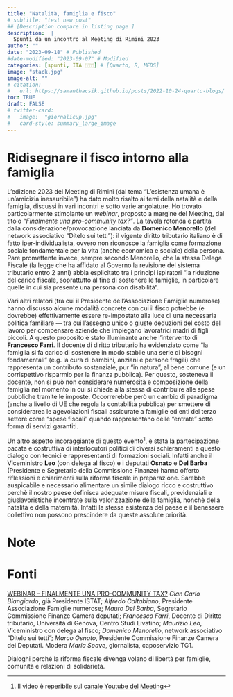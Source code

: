 ```yaml
---
title: "Natalità, famiglia e fisco"
# subtitle: "test new post"
## [Description compare in listing page ]
description:  |
  Spunti da un incontro al Meeting di Rimini 2023
author: ""
date: "2023-09-18" # Published
#date-modified: "2023-09-07" # Modified
categories: [spunti, ITA 🇮🇹] # [Quarto, R, MEDS]
image: "stack.jpg"
image-alt: ""
# citation: 
#   url: https://samanthacsik.github.io/posts/2022-10-24-quarto-blogs/ 
toc: TRUE
draft: FALSE
# twitter-card:
#   image:  "giornalicup.jpg"
#   card-style: summary_large_image
---
```



<!-- ```{r} -->
<!-- #devtools::install_github("benmarwick/wordcountaddin",  type = "source", dependencies = TRUE) -->
<!-- library(wordcountaddin) -->
<!-- ``` -->


# Ridisegnare il fisco intorno alla famiglia

L'edizione 2023 del Meeting di Rimini (dal tema "L'esistenza umana è un'amicizia inesauribile") ha dato molto risalto ai temi della natalità e della famiglia, discussi in vari incontri e sotto varie angolature. Ho trovato particolarmente stimolante un _webinar_, proposto a margine del Meeting, dal titolo *"Finalmente una pro-community tax?"*. La tavola rotonda è partita dalla considerazione/provocazione lanciata da **Domenico Menorello** (del network associativo “Ditelo sui tetti”): il vigente diritto tributario italiano è di fatto iper-individualista, ovvero non riconosce la famiglia come formazione sociale fondamentale per la vita (anche economica e sociale) della persona. Pare promettente invece, sempre secondo Menorello, che la stessa Delega Fiscale (la legge che ha affidato al Governo la revisione del sistema tributario entro 2 anni) abbia esplicitato tra i principi ispiratori "la riduzione del carico fiscale, soprattutto al fine di sostenere le famiglie, in particolare quelle in cui sia presente una persona con disabilità".

Vari altri relatori (tra cui il Presidente dell'Associazione Famiglie numerose) hanno discusso alcune modalità concrete con cui il fisco potrebbe (e dovrebbe) effettivamente essere re-impostato alla luce di una necessaria politica familiare --- tra cui l'assegno unico o giuste deduzioni del costo del lavoro per compensare aziende che impiegano lavoratrici madri di figli piccoli. A questo proposito è stato illuminante anche l'intervento di **Francesco Farri**. Il docente di diritto tributario ha evidenziato come "la famiglia si fa carico di sostenere in modo stabile una serie di bisogni fondamentali" (e.g. la cura di bambini, anziani e persone fragili) che rappresenta un contributo sostanziale, pur "in natura", al bene comune (e un corrispettivo risparmio per la finanza pubblica). Per questo, sosteneva il docente, non si può non considerare numerosità e composizione della famiglia nel momento in cui si chiede alla stessa di contribuire alle spese pubbliche tramite le imposte. Occorrerebbe però un cambio di paradigma (anche a livello di UE che regola la contabilità pubblica) per smettere di considerarea le agevolazioni fiscali assicurate a famiglie ed enti del terzo settore come "spese fiscali" quando rappresentano delle "entrate" sotto forma di servizi garantiti.

Un altro aspetto incoraggiante di questo evento[^1], è stata la partecipazione pacata e costruttiva di interlocutori  politici di diversi schieramenti a questo dialogo con tecnici e rappresentanti di formazioni sociali. Infatti anche il Viceministro **Leo** (con delega al fisco) e i deputati **Osnato** e **Del Barba** (Presidente e Segretario della Commissione Finanze) hanno offerto riflessioni e chiarimenti sulla riforma fiscale in preparazione. Sarebbe auspicabile e necessario alimentare un simile dialogo ricco e costruttivo perchè il nostro paese definisca adeguate misure fiscali, previdenziali e giuslavoristiche incentrate sulla valorizzazione della famiglia, nonchè della natalità e della maternità. Infatti la stessa esistenza del paese e il benessere collettivo non possono prescindere da queste assolute priorità.  


# Note
[^1]: Il video è reperibile sul [canale Youtube del Meeting](https://www.meetingrimini.org/eventi-totale/webinar-finalmente-una-pro-community-tax/)   


# Fonti 
[WEBINAR – FINALMENTE UNA PRO-COMMUNITY TAX?](https://www.meetingrimini.org/eventi-totale/webinar-finalmente-una-pro-community-tax/)
*Gian Carlo Blangiardo*, già Presidente ISTAT; *Alfredo Caltabiano*, Presidente Associazione Famiglie numerose; *Mauro Del Barba*, Segretario Commissione Finanze Camera deputati; *Francesco Farri*, Docente di Diritto tributario, Università di Genova, Centro Studi Livatino; *Maurizio Leo*, Viceministro con delega al fisco; *Domenico Menorello*, network associativo “Ditelo sui tetti”; *Marco Osnato*, Presidente Commissione Finanze Camera dei Deputati. Modera *Maria Soave*, giornalista, caposervizio TG1.

Dialoghi perché la riforma fiscale divenga volano di libertà per famiglie, comunità e relazioni di solidarietà.



<!-- sussidiarietà orizzontale in materia tributaria (famiglie ed enti del terzo settore ) -->
<!-- misure fiscali compensare i datori di lavoro che sostengono costi aumento della riduzione del costo del lavoro per le lavoratrici madri  -->

<!--  + *Assegno unico* è stato visto come positivo pur presentando alcune criticità (Isee aumenta per casa di proprietà e son state tolte le detrazioni) NON è ASSISTENZIALISMO MA UNA POLITICA FAMILIARE....   -->
<!--  - ISEE mischia patrimonio e reddito  -->

<!-- Quanto valgono i servizi e gli oneri che la famiglia sostiene ..... sostituto di spesa pubblica ..... -->

<!-- Il reddito della famiglia non può essere considerato come un reddito di singolo (assurde scale di equivalnezza) .... come riconoscerlo : -->
<!-- 	- quoziente familiare -->
<!-- 	- fattore familiare -->
<!-- 	- splitting alla tedesca -->
<!-- 	- notax area x ogni figlio -->
<!-- 	- deduzione del costo di accrescimento dei figli ....  -->

<!-- aiuti alla maternità .... il costo del lavoro di una mamma x i figli dovrebbe essere il vero superbonus (questo è un investimento per tutti)	 -->


